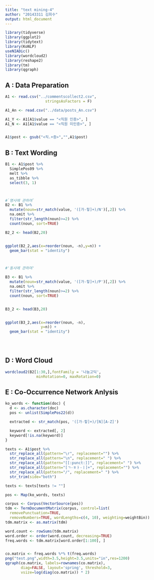 ```yaml
---
title: "text mining-4"
author: "20143311 김희수"
output: html_document
---
```


```r
library(tidyverse)
library(ggplot2)
library(tidytext)
library(KoNLP)
useNIADic()
library(wordcloud2)
library(reshape2)
library(tm)
library(qgraph)
```

## A : Data Preparation

```r
A1 <- read.csv("../commentscollect2.csv",
                  stringsAsFactors = F)

A1_An <- read.csv("../data/posts_An.csv")

A1_Y <- A1[A1$value == "<직원 인증>", ]
A1_N <- A1[A1$value == "<직원 미인증>", ]


A1$post <- gsub("<직.+증>","",A1$post)


```

## B : Text Wording

```r

B1 <- A1$post %>%
  SimplePos09 %>% 
  melt %>% 
  as_tibble %>%
  select(3, 1)



#`명사에 관하여`
B2 <- B1 %>%
  mutate(noun=str_match(value, '([가-힣]+)/N')[,2]) %>%
  na.omit %>%
  filter(str_length(noun)>=2) %>%
  count(noun, sort=TRUE)

B2_2 <- head(B2,20)


ggplot(B2_2,aes(x=reorder(noun, -n),y=n)) +
  geom_bar(stat = "identity")



#'동사에 관하여'

B3 <- B1 %>%
  mutate(noun=str_match(value, '([가-힣]+)/P')[,2]) %>%
  na.omit %>%
  filter(str_length(noun)>=2) %>%
  count(noun, sort=TRUE)


B3_2 <- head(B3,20)


ggplot(B3_2,aes(x=reorder(noun, -n),
                y=n)) +
  geom_bar(stat = "identity")


 
```




## D : Word Cloud

```r

wordcloud2(B2[1:30,],fontFamily = '나눔고딕',
              minRotation=0, maxRotation=0)


```

## E : Co-Occurrence Network Anlysis

```r
ko_words <- function(doc) {
  d <- as.character(doc)
  pos <- unlist(SimplePos22(d))

  extracted <- str_match(pos, '([가-힣]+)/[N][A-Z]')

  keyword <- extracted[, 2]
  keyword[!is.na(keyword)]
}

texts <- A1$post %>%
  str_replace_all(pattern="\r", replacement="") %>%
  str_replace_all(pattern="\n", replacement=" ") %>%
  str_replace_all(pattern="[[:punct:]]", replacement=" ") %>%
  str_replace_all(pattern="[ㄱ-ㅎㅏ-ㅣ]+", replacement="") %>%
  str_replace_all(pattern="/", replacement=" ") %>%
  str_trim(side="both")

texts <- texts[texts != ""]

pos <- Map(ko_words, texts)

corpus <- Corpus(VectorSource(pos))
tdm <- TermDocumentMatrix(corpus, control=list(
  removePunctuation=TRUE,
  removeNumbers=TRUE, wordLengths=c(4, 10), weighting=weightBin))
tdm.matrix <- as.matrix(tdm)

word.count <- rowSums(tdm.matrix)
word.order <- order(word.count, decreasing=TRUE)
freq.words <- tdm.matrix[word.order[1:100], ]


co.matrix <- freq.words %*% t(freq.words)
png("test.png",width=3.5,height=3.5,units="in",res=1200)
qgraph(co.matrix, labels=rownames(co.matrix),
       diag=FALSE, layout='spring', threshold=3,
       vsize=log(diag(co.matrix)) * 2)


```
